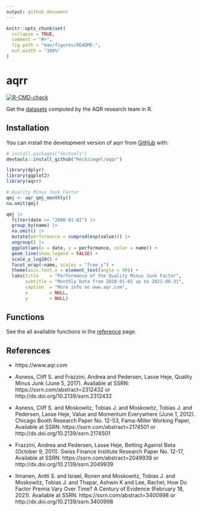 ```yaml
---
output: github_document
---
```


<!-- README.md is generated from README.Rmd. Please edit that file -->

```r
knitr::opts_chunk$set(
  collapse = TRUE,
  comment = "#>",
  fig.path = "man/figures/README-",
  out.width = "100%"
)
```

# aqrr

<!-- badges: start -->
[![R-CMD-check](https://www.github.com/Reckziegel/aqqr/workflows/R-CMD-check/badge.svg)](https://www.github.com/Reckziegel/aqqr/actions)
<!-- badges: end -->

Get the [datasets](https://www.aqr.com/Insights/Datasets) computed by the AQR research team in R.

## Installation

You can install the development version of aqrr from [GitHub](https://www.github.com/) with:

``` r
# install.packages("devtools")
devtools::install_github("Reckziegel/aqqr")
```

```r
library(dplyr)
library(ggplot2)
library(aqrr)

# Quality Minus Junk Factor
qmj <- aqr_qmj_monthly()
na.omit(qmj)
```


```r
qmj |> 
  filter(date >= "2000-01-02") |> 
  group_by(name) |> 
  na.omit() |> 
  mutate(performance = cumprod(exp(value))) |> 
  ungroup() |> 
  ggplot(aes(x = date, y = performance, color = name)) + 
  geom_line(show.legend = FALSE) + 
  scale_y_log10() + 
  facet_wrap(~name, scales = "free_y") + 
  theme(axis.text.x = element_text(angle = 90)) + 
  labs(title    = "Performance of the Quality Minus Junk Factor", 
       subtitle = "Monthly Data from 2020-01-02 up to 2021-08-31", 
       caption  = "More info on www.aqr.com", 
       x        = NULL, 
       y        = NULL)
```

## Functions

See the all available functions in the [reference](https://reckziegel.github.io/aqrr/reference/index.html) page.

## References

- https://www.aqr.com

- Asness, Cliff S. and Frazzini, Andrea and Pedersen, Lasse Heje, Quality Minus Junk (June 5, 2017). Available at SSRN: https://ssrn.com/abstract=2312432 or http://dx.doi.org/10.2139/ssrn.2312432

- Asness, Cliff S. and Moskowitz, Tobias J. and Moskowitz, Tobias J. and Pedersen, Lasse Heje, Value and Momentum Everywhere (June 1, 2012). Chicago Booth Research Paper No. 12-53, Fama-Miller Working Paper, Available at SSRN: https://ssrn.com/abstract=2174501 or http://dx.doi.org/10.2139/ssrn.2174501

- Frazzini, Andrea and Pedersen, Lasse Heje, Betting Against Beta (October 9, 2011). Swiss Finance Institute Research Paper No. 12-17, Available at SSRN: https://ssrn.com/abstract=2049939 or http://dx.doi.org/10.2139/ssrn.2049939

- Ilmanen, Antti S. and Israel, Ronen and Moskowitz, Tobias J. and Moskowitz, Tobias J. and Thapar, Ashwin K and Lee, Rachel, How Do Factor Premia Vary Over Time? A Century of Evidence (February 18, 2021). Available at SSRN: https://ssrn.com/abstract=3400998 or http://dx.doi.org/10.2139/ssrn.3400998


